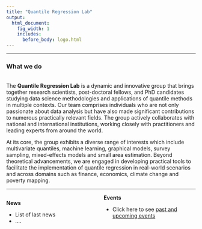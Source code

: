 ```yaml
---
title: "Quantile Regression Lab"
output:
  html_document:
    fig_width: 1
    includes:
      before_body: logo.html
---
```


------------------------------------------------------------------------

### What we do

<br> The **Quantile Regression Lab** is a dynamic and innovative group that brings together research scientists, post-doctoral fellows, and PhD candidates studying data science methodologies and applications of quantile methods in multiple contexts. Our team comprises individuals who are not only passionate about data analysis but have also made significant contributions to numerous practically relevant fields. The group actively collaborates with national and international institutions, working closely with practitioners and leading experts from around the world. 

At its core, the group exhibits a diverse range of interests which include multivariate quantiles, machine learning, graphical models, survey sampling, mixed-effects models and small area estimation. Beyond theoretical advancements, we are engaged in developing practical tools to facilitate the implementation of quantile regression in real-world scenarios and across domains such as finance, economics, climate change and poverty mapping.

<!-- team that brings together scholars from various universities across Italy and Europe. The group is dedicated to advancing quantile regression modeling in a broad range of areas, including:

-   Multivariate quantiles
-   Machine learning
-   Graphical models
-   Survey sampling
-   Mixed-effects models
-   Small area estimation

The methodologies developed by our group have been successfully applied, among other areas, to:

-   Time series analysis
-   Finance
-   Economics
-   Climate change
-   Poverty mapping

These results have been published in several scientific journals. For a complete list see the [Publication](https://quantileregressionlab.github.io/publications.html) page .
-->

------------------------------------------------------------------------

```{=html}
<!---From http://stackoverflow.com/questions/31753897/2-column-section-in-r-markdown:
Put in your css file or directly in rmarkdown--->
```
```{=html}
<style>
  .col2 {
    columns: 2 200px;         /* number of columns and width in pixels*/
    -webkit-columns: 2 200px; /* chrome, safari */
    -moz-columns: 2 200px;    /* firefox */
  }
</style>
```
::: col2
**News**

-   List of last news
-   .... <br> <br>

**Events**

-   Click here to see [past and upcoming events](https://quantileregressionlab.github.io/events.html) <br> <br>
:::

<br>

<center>
